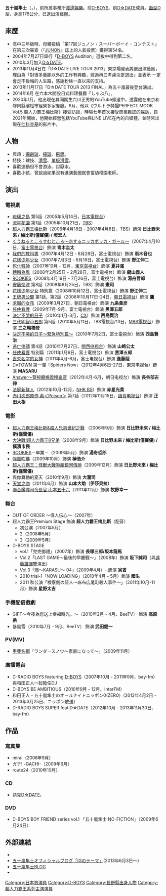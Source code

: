 {{BLP unsourced|time=2012-01-28T19:50:09+00:00}}
{{noteTA
|G1=JP Show}}
{{藝人
| 類型 = 男演員
| 姓名 = 五十嵐隼士
| 外文名 = {{lang|ja|五十嵐 隼士}}
| 外文 = ja
| 羅馬拼音 = Igarashi Shunji
| 暱稱 = {{lang|ja|らっしー}}、{{lang|ja|しゅんじ}}、IG
| 出生日期 = {{Birth_date_and_age|1986|8|7}}
| 國籍 = {{JPN}}[[長野縣|長野縣]][[北佐久郡|北佐久郡]][[輕井澤町|輕井澤町]]
| 職業 = [[演員|演員]]
| 活躍年代 = 2004年 - 2013年12月1日
| IMDb = 2616269
}}
{{japanese|japanese=五十嵐 隼士|kana=いがらし しゅんじ|romaji=Igarashi Shunji}}
'''五十嵐隼士'''（{{jpn|j=五十嵐 隼士|kn=いがらし しゅんじ|rm=Igarashi Shunji}}，{{bd|1986年|8月7日|||Igarashi Shunji}}），前所属事務所[[渡邊娛樂|渡邊娛樂]]。前[[D-BOYS|D-BOYS]]、前[[D☆DATE|D☆DATE]]成員。[[血型|血型]]O型，身高176公分、已退出演藝圈。

== 來歷 ==
* 高中三年級時、母親投稿「第17回ジュノン・スーパーボーイ・コンテスト」在第三次審查（『[[JUNON|JUNON]]』誌上的人氣投票）獲得第54名。
* 2004年7月27日舉行「[[D-BOYS|D-BOYS]] Audition」選拔中得到第二名。
* 2010年3月加入[[D☆DATE|D☆DATE]]。
* 2013年11月4日在「D☆DATE LIVE TOUR 2013」東京場發表將退出演藝圈，理由為「對很多藝能以外的工作有興趣，經過再三考慮決定退出」並表示 一定會走不後悔的人生路，感謝粉絲一直以來的支持。
* 2013年11月17日「D☆DATE TOUR 2013 FINAL」為五十嵐最後登台演出。
* 2014年6月 在六本木開設日式料理餐廳「しゃぶ八」。
* 2020年1月，他出現在其同期生六川正男的YouTube頻道中，透露他在東京和靜岡縣濱松市經營多家餐廳。9月，他以《ウルトラ特撮PERFECT MOOK Vol.5 超人力霸王梅比斯》接受訪談，時隔七年首次接受商業雜誌的採訪，自2021年開始，他開始經營包括YouTube與LINE LIVE在內的自媒體，並時常出現在[[仁科克基|仁科克基]]的影片中。

== 人物 ==
* 興趣：[[保齡球|保齡球]]、[[撞球|撞球]]、[[飛鏢|飛鏢]]。
* 特技：球技、[[滑雪|滑雪]]、[[單板滑雪|單板滑雪]]。
* 喜歡運動但不會游泳、討厭水。
* 喜歡小孩，曾說過如果沒有進演藝圈就會當幼稚園老師。

== 演出 ==
=== 電視劇 ===
* [[琉璃之島|琉璃之島]] 第5話（2005年5月14日，[[日本電視台|日本電視台]]） 
* [[流星花園_(日本電視劇)|流星花園]] 第1話（2005年10月21日，[[TBS|TBS]]） 
* [[超人力霸王梅比斯|超人力霸王梅比斯]]（2006年4月18日 - 2007年4月8日，TBS）飾演  '''日比野未來 / 梅比斯(僅聲優) / 坂宏人'''
* [[くうねるところすむところ〜恋するニッカボッカ・ガール〜|くうねるところすむところ〜恋するニッカボッカ・ガール〜]]（2007年4月10日，[[富士電視台|富士電視台]]）飾演  '''青木圭太'''
* [[我們的教科書|我們的教科書]]（2007年4月12日 - 6月28日，富士電視台）飾演  '''雨木音也'''
* [[花樣少年少女_(2007年電視劇)|花樣少年少女]]（2007年7月3日 - 9月18日，富士電視台）飾演  '''野江伸二'''
* [[死化粧師|死化粧師]]（2007年10月 - 12月，[[東京電視台|東京電視台]]）飾演  '''夏井滿'''
* [[轉瞬為風|轉瞬為風]]（2008年2月25日 - 2月28日，富士電視台）飾演  '''鍵山義人'''
* [[ROOKIES|ROOKIES]]（2008年4月19日 - 7月26日，富士電視台）飾演  '''湯舟哲郎'''
* [[安藤奈津|安藤奈津]] 第8話（2008年8月25日，TBS）飾演  '''憲司'''
* [[花樣少年少女_(2007年電視劇)|花樣少年少女]] 特別篇（2008年10月12日，富士電視台）飾演  '''野江伸二''' 
* [[王牌男公關|王牌男公關]] 第1話、第2話（2008年10月17日-24日，[[朝日電視台|朝日電視台]]）飾演 '''鷹'''
* [[求職的女孩|求職的女孩]]（2009年3月27日，朝日電視台）飾演  '''九条貴彦'''
* [[任俠看護|任俠看護]]（2009年7月-9月，富士電視台）飾演  '''黑澤五郎'''
* [[決定不哭的日子|決定不哭的日子]]（2010年1月-3月，[[富士电视台|CX]]）飾演 '''西島賢治'''
* [[三代明智小五郎|三代明智小五郎]] 第5話（2010年5月11日，TBS電視台/13日，[[MBS電視台|MBS電視台]]）飾演  '''三之輪橋登'''
* [[決定不哭的日子～緊急特別篇～|決定不哭的日子～緊急特別篇～]]（2010年7月2日，富士電視台）飾演  '''西島賢治'''
* [[逃亡律師|逃亡律師]] 第4話（2010年7月27日，[[關西电视台|關西电视台]]）飾演  '''山崎公太'''
* [[任俠看護|任俠看護]] 特別篇（2011年1月9日，富士電視台）飾演  '''黑澤五郎'''
* [[喪失名字的女神|喪失名字的女神]]（2011年4月-6月，富士电视台）飾演  '''進藤陸'''
* [[D×TOWN|D×TOWN]] 第一彈「Spiders Now」（2012年4月6日-27日，東京电视台）飾演  '''MASARU'''
* [[Answer～警視廳檢證搜查官|Answer～警視廳檢證搜查官]]（2012年4月-6月，朝日电视台）飾演  '''長谷部吉伸'''
* [[法庭新鮮人|法庭新鮮人]]（2012年10月-12月，[[NHK_BS|NHK BS]]）飾演  '''赤星光貴'''
* [[赤川次郎原作_毒＜Poison＞|赤川次郎原作 毒＜Poison＞]] 第7話（2012年11月15日，[[讀賣电视台|讀賣电视台]]）飾演  '''正田大樹'''

=== 電影 ===
* [[梦比优斯奥特曼&奥特兄弟|超人力霸王梅比斯&超人兄弟世紀之戰]] （2006年9月）飾演  '''日比野未來 / 梅比斯(僅聲優)'''
* [[:大決戰!超奧特8兄弟|大決戰!超人力霸王8兄弟]]（2008年9月）飾演 '''日比野未來 / 梅比斯(僅聲優) / 橫濱市民'''
* [[ROOKIES|ROOKIES]]－卒業－（2009年5月）飾演  '''湯舟哲郎'''
* [[強風吹拂|強風吹拂]]（2009年10月）飾演  '''榊浩介'''
* [[大怪獸格鬥_超銀河傳說_THE_MOVIE|超人力霸王：怪獸大戰爭超銀河傳說]]（2009年12月）飾演  '''日比野未來 / 梅比斯(僅聲優)'''
* 與你舞動的夏天（2010年9月）飾演  '''大瀧司'''
* [[天堂之吻|天堂之吻]]（2011年6月）飾演 '''山本大助（伊莎貝拉）'''
* [[聯合艦隊司令長官_山本五十六|聯合艦隊司令長官 山本五十六]]（2011年12月）飾演  '''牧野幸一'''

=== 舞台 ===
* OUT OF ORDER 〜偉人伝心〜（2007年）
* 超人力霸王Premium Stage 飾演 '''超人力霸王梅比斯'''（配音）
** 初公演（2007年5月）
** 2（2008年5月）
** 3（2009年5月）
* D-BOYS STAGE
** vol.1「完売御禮」（2007年）飾演 '''長塚三郎/坂本龍馬'''
** Vol.2「LAST GAME〜最後的早慶戰〜」（2008年）飾演 '''阪下誠司'''（與[[遠藤雄彌|遠藤雄彌]]雙演出）
** Vol.3「鴉〜KARASU〜 04」（2009年4月）- 飾演 '''寅吉'''
** 2010 trial-1「NOW LOADING」（2010年4月 - 5月）飾演 '''國生'''
** 2011 秋公演「検察側の証人～麻布広尾町殺人事件～」（2011年10月-11月）飾演 '''星野太吉'''

=== 手機配信戲劇 === 
* GIFT〜今夜為您送上幸福時光。〜（2010年2月 - 4月、BeeTV） 飾演 '''高原岳'''
* 暴風雪（2010年7月 - 9月、BeeTV） 飾演 '''武田健一'''

=== PV(MV) ===
* [[甲斐名都|甲斐名都]]「ワンダースノウ〜素直になって〜」（2009年11月）

=== 廣播電台 ===
* D-RADIO BOYS featuring [[D-BOYS|D-BOYS]]（2007年10月 - 2011年9月、bay-fm）與和田正人一起擔任DJ
* D-BOYS BE AMBITIOUS（2010年9月 - 12月、InterFM）
* 和田正人・五十嵐隼士のオールナイトニッポン0(ZERO)（2012年4月2日 - 2013年3月25日、ニッポン放送）
* D-RADIO BOYS SUPER feat.D☆DATE（2012年10月 - 2013年11月30日、bay-fm）

== 作品 ==
=== 寫真集 ===
* mirai（2006年9月）
* ガチ! -GACHI-（2009年6月）
* route24（2010年10月）

=== CD ===
*請見[[D☆DATE|D☆DATE]]。

=== DVD ===
*D-BOYS BOY FRIEND series vol.1 「五十嵐隼士 NO-FICTION」（2009年6月24日）

== 外部連結 ==
* {{Twitter|shun1196}} 
*[https://web.archive.org/web/20130606073914/http://ameblo.jp/shunji-igarashi-we/ 五十嵐隼士オフィシャルブログ「IGのテーマ」](2013年6月3日～）
*[https://web.archive.org/web/20120531124335/http://blog.watanabepro.co.jp/igarashishunji/index.html 五十嵐隼士BLOG]
*{{IMDb name|id=2616269}}


{{先代次代|平成[[超人力霸王系列|超人力霸王系列]]<br />历届演出者|'''五十嵐隼士'''（第7代）<br />（2006年、『[[超人力霸王梅比斯|梅比斯]]』）|[[青山草太|青山草太]]（第6代）<br />（2005年、『[[超人力霸王馬克斯|馬克斯]]』）|[[根岸拓哉|根岸拓哉]]（第8代）<br />（2013年、『[[超人力霸王銀河|銀河]]』<br />2014年、『[[超人力霸王銀河S|銀河S]]』）}}


{{超人力霸王系列主演演員}}
{{Authority Control}}
{{DEFAULTSORT:Igarashi Shunji}}
[[Category:日本男演員|Category:日本男演員]]
[[Category:D-BOYS|Category:D-BOYS]]
[[Category:長野縣出身人物|Category:長野縣出身人物]]
[[Category:超人力霸王系列主演演員|Category:超人力霸王系列主演演員]]